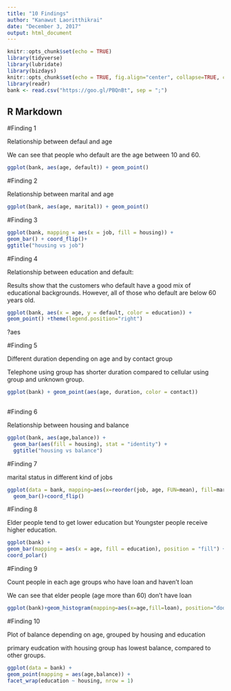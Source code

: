 ```yaml
---
title: "10 Findings"
author: "Kanawut Laoritthikrai"
date: "December 3, 2017"
output: html_document
---
```


```r
knitr::opts_chunk$set(echo = TRUE)
library(tidyverse)
library(lubridate)
library(bizdays)
knitr::opts_chunk$set(echo = TRUE, fig.align="center", collapse=TRUE, cache=T)
library(readr)
bank <- read.csv("https://goo.gl/PBQnBt", sep = ";")
```

## R Markdown



#Finding 1

Relationship between defaul and age

We can see that people who default are the age between 10 and 60.

```r
ggplot(bank, aes(age, default)) + geom_point()

```



#Finding 2

Relationship between marital and age

```r
ggplot(bank, aes(age, marital)) + geom_point()
```


#Finding 3

```r
ggplot(bank, mapping = aes(x = job, fill = housing)) +
geom_bar() + coord_flip()+
ggtitle("housing vs job")

```




#Finding 4

Relationship between education and default:

Results show that the customers who default have a good mix of educational backgrounds. However, all of those who default are below 60 years old. 

```r
ggplot(bank, aes(x = age, y = default, color = education)) +
geom_point() +theme(legend.position="right")
```

?aes



#Finding 5

Different duration depending on age and by contact group

Telephone using group has shorter duration compared to cellular using group and unknown group.

```r
ggplot(bank) + geom_point(aes(age, duration, color = contact))
  

```



#Finding 6

Relationship between housing and balance

```r
ggplot(bank, aes(age,balance)) +
  geom_bar(aes(fill = housing), stat = "identity") +
  ggtitle("housing vs balance")

```




#Finding 7

marital status in different kind of jobs

```r
ggplot(data = bank, mapping=aes(x=reorder(job, age, FUN=mean), fill=marital))+
  geom_bar()+coord_flip()
```




#Finding 8

Elder people tend to get lower education but Youngster people receive higher education.
```r
ggplot(bank) +
geom_bar(mapping = aes(x = age, fill = education), position = "fill") +
coord_polar()
```



#Finding 9

Count people in each age groups who have loan and haven't loan

We can see that elder people (age more than 60) don't have loan

```r
ggplot(bank)+geom_histogram(mapping=aes(x=age,fill=loan), position="dodge")
```





#Finding 10

Plot of balance depending on age, grouped by housing and education

primary eudcation with housing group has lowest balance, compared to other groups.

```r
ggplot(data = bank) +
geom_point(mapping = aes(age,balance)) +
facet_wrap(education ~ housing, nrow = 1)
```

